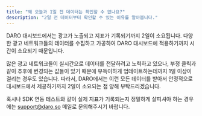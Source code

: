 ```yaml
---
title: "왜 오늘과 1일 전 데이터는 확인할 수 없나요?"
description: "2일 전 데이터부터 확인할 수 있는 이유를 알아봅니다."
---
```


DARO 대시보드에서는 광고가 노출되고 지표가 기록되기까지 2일이 소요됩니다. 다양한 광고 네트워크들의 데이터를 수집하고 가공하여 DARO 대시보드에 적용하기까지 시간이 소요되기 때문입니다.

많은 광고 네트워크들이 실시간으로 데이터를 전달하려고 노력하고 있으나, 부정 클릭과 같이 추후에 변경되는 값들이 있기 때문에 부득이하게 업데이트하는데까지 1일 이상이 걸리는 경우도 있습니다. 따라서, DARO에서는 이런 모든 데이터를 받아서 안정적으로 대시보드에서 제공하기까지 2일이 소요되는 점 양해 부탁드리겠습니다.

혹시나 SDK 연동 테스트와 같이 실제 지표가 기록되는지 정밀하게 살피셔야 하는 경우에는 [support@daro.so](mailto:support@daro.so) 메일로 문의해주시기 바랍니다.
